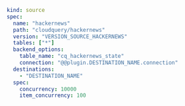 ```yaml copy
kind: source
spec:
  name: "hackernews"
  path: "cloudquery/hackernews"
  version: "VERSION_SOURCE_HACKERNEWS"
  tables: ["*"]
  backend_options:
    table_name: "cq_hackernews_state"
    connection: "@@plugin.DESTINATION_NAME.connection"
  destinations:
    - "DESTINATION_NAME"
  spec:
    concurrency: 10000
    item_concurrency: 100
```

